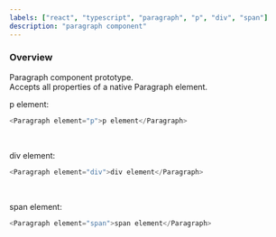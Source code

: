 ```yaml
---
labels: ["react", "typescript", "paragraph", "p", "div", "span"]
description: "paragraph component"
---
```



### Overview

Paragraph component prototype.  
Accepts all properties of a native Paragraph element.

p element:

```js live=true
<Paragraph element="p">p element</Paragraph>
```

<br />

div element:

```js live=true
<Paragraph element="div">div element</Paragraph>
```

<br />

span element:

```js live=true
<Paragraph element="span">span element</Paragraph>
```
